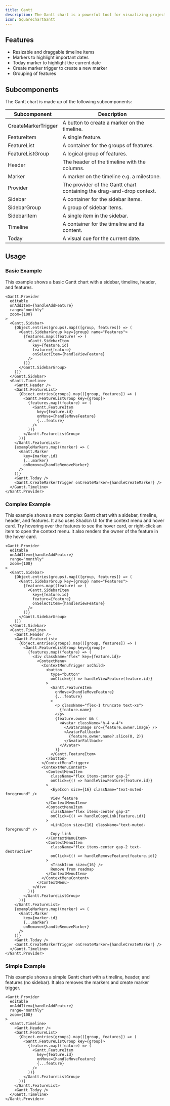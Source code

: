```yaml
---
title: Gantt
description: The Gantt chart is a powerful tool for visualizing project schedules and tracking the progress of tasks. It provides a clear, hierarchical view of tasks, allowing you to easily identify manage project timelines.
icon: SquareChartGantt
---
```


<div className="not-prose w-full bg-white border rounded-xl overflow-hidden" style={{ height: '32rem' }}>
  <Gantt.Basic />
</div>

## Features

- Resizable and draggable timeline items
- Markers to highlight important dates
- Today marker to highlight the current date
- Create marker trigger to create a new marker
- Grouping of features

## Subcomponents

The Gantt chart is made up of the following subcomponents:

| Subcomponent | Description |
| ------- | ----------- |
| CreateMarkerTrigger | A button to create a marker on the timeline. |
| FeatureItem | A single feature. |
| FeatureList | A container for the groups of features. |
| FeatureListGroup | A logical group of features. |
| Header | The header of the timeline with the columns. |
| Marker | A marker on the timeline e.g. a milestone. |
| Provider | The provider of the Gantt chart containing the drag-and-drop context. |
| Sidebar | A container for the sidebar items. |
| SidebarGroup | A group of sidebar items. |
| SidebarItem | A single item in the sidebar. |
| Timeline | A container for the timeline and its content. |
| Today | A visual cue for the current date. |

## Usage

### Basic Example

This example shows a basic Gantt chart with a sidebar, timeline, header, and features.

<div className="not-prose w-full bg-white border rounded-xl overflow-hidden" style={{ height: '32rem' }}>
  <Gantt.Basic />
</div>

```tsx
<Gantt.Provider
  editable
  onAddItem={handleAddFeature}
  range="monthly"
  zoom={100}
>
  <Gantt.Sidebar>
    {Object.entries(groups).map(([group, features]) => (
      <Gantt.SidebarGroup key={group} name="Features">
        {features.map((feature) => (
          <Gantt.SidebarItem
            key={feature.id}
            feature={feature}
            onSelectItem={handleViewFeature}
          />
        ))}
      </Gantt.SidebarGroup>
    ))}
  </Gantt.Sidebar>
  <Gantt.Timeline>
    <Gantt.Header />
    <Gantt.FeatureList>
      {Object.entries(groups).map(([group, features]) => (
        <Gantt.FeatureListGroup key={group}>
          {features.map((feature) => (
            <Gantt.FeatureItem
              key={feature.id}
              onMove={handleMoveFeature}
              {...feature}
            />
          ))}
        </Gantt.FeatureListGroup>
      ))}
    </Gantt.FeatureList>
    {exampleMarkers.map((marker) => (
      <Gantt.Marker
        key={marker.id}
        {...marker}
        onRemove={handleRemoveMarker}
      />
    ))}
    <Gantt.Today />
    <Gantt.CreateMarkerTrigger onCreateMarker={handleCreateMarker} />
  </Gantt.Timeline>
</Gantt.Provider>
```

### Complex Example

This example shows a more complex Gantt chart with a sidebar, timeline, header, and features. It also uses Shadcn UI for the context menu and hover card. Try hovering over the features to see the hover card, or right-click an item to open the context menu. It also renders the owner of the feature in the hover card.

<div className="not-prose w-full bg-white border rounded-xl overflow-hidden" style={{ height: '32rem' }}>
  <Gantt.Custom />
</div>

```tsx
<Gantt.Provider
  editable
  onAddItem={handleAddFeature}
  range="monthly"
  zoom={100}
>
  <Gantt.Sidebar>
    {Object.entries(groups).map(([group, features]) => (
      <Gantt.SidebarGroup key={group} name="Features">
        {features.map((feature) => (
          <Gantt.SidebarItem
            key={feature.id}
            feature={feature}
            onSelectItem={handleViewFeature}
          />
        ))}
      </Gantt.SidebarGroup>
    ))}
  </Gantt.Sidebar>
  <Gantt.Timeline>
    <Gantt.Header />
    <Gantt.FeatureList>
      {Object.entries(groups).map(([group, features]) => (
        <Gantt.FeatureListGroup key={group}>
          {features.map((feature) => (
            <div className="flex" key={feature.id}>
              <ContextMenu>
                <ContextMenuTrigger asChild>
                  <button
                    type="button"
                    onClick={() => handleViewFeature(feature.id)}
                  >
                    <Gantt.FeatureItem
                      onMove={handleMoveFeature}
                      {...feature}
                    >
                      <p className="flex-1 truncate text-xs">
                        {feature.name}
                      </p>
                      {feature.owner && (
                        <Avatar className="h-4 w-4">
                          <AvatarImage src={feature.owner.image} />
                          <AvatarFallback>
                            {feature.owner.name?.slice(0, 2)}
                          </AvatarFallback>
                        </Avatar>
                      )}
                    </Gantt.FeatureItem>
                  </button>
                </ContextMenuTrigger>
                <ContextMenuContent>
                  <ContextMenuItem
                    className="flex items-center gap-2"
                    onClick={() => handleViewFeature(feature.id)}
                  >
                    <EyeIcon size={16} className="text-muted-foreground" />
                    View feature
                  </ContextMenuItem>
                  <ContextMenuItem
                    className="flex items-center gap-2"
                    onClick={() => handleCopyLink(feature.id)}
                  >
                    <LinkIcon size={16} className="text-muted-foreground" />
                    Copy link
                  </ContextMenuItem>
                  <ContextMenuItem
                    className="flex items-center gap-2 text-destructive"
                    onClick={() => handleRemoveFeature(feature.id)}
                  >
                    <TrashIcon size={16} />
                    Remove from roadmap
                  </ContextMenuItem>
                </ContextMenuContent>
              </ContextMenu>
            </div>
          ))}
        </Gantt.FeatureListGroup>
      ))}
    </Gantt.FeatureList>
    {exampleMarkers.map((marker) => (
      <Gantt.Marker
        key={marker.id}
        {...marker}
        onRemove={handleRemoveMarker}
      />
    ))}
    <Gantt.Today />
    <Gantt.CreateMarkerTrigger onCreateMarker={handleCreateMarker} />
  </Gantt.Timeline>
</Gantt.Provider>
```

### Simple Example

This example shows a simple Gantt chart with a timeline, header, and features (no sidebar). It also removes the markers and create marker trigger.

<div className="not-prose w-full bg-white border rounded-xl overflow-hidden" style={{ height: '32rem' }}>
  <Gantt.Simple />
</div>

```tsx
<Gantt.Provider
  editable
  onAddItem={handleAddFeature}
  range="monthly"
  zoom={100}
>
  <Gantt.Timeline>
    <Gantt.Header />
    <Gantt.FeatureList>
      {Object.entries(groups).map(([group, features]) => (
        <Gantt.FeatureListGroup key={group}>
          {features.map((feature) => (
            <Gantt.FeatureItem
              key={feature.id}
              onMove={handleMoveFeature}
              {...feature}
            />
          ))}
        </Gantt.FeatureListGroup>
      ))}
    </Gantt.FeatureList>
    <Gantt.Today />
  </Gantt.Timeline>
</Gantt.Provider>
```